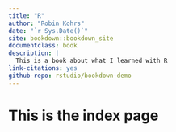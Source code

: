 ```yaml
--- 
title: "R"
author: "Robin Kohrs"
date: "`r Sys.Date()`"
site: bookdown::bookdown_site
documentclass: book
description: |
  This is a book about what I learned with R
link-citations: yes
github-repo: rstudio/bookdown-demo
---
```


# This is the index page

